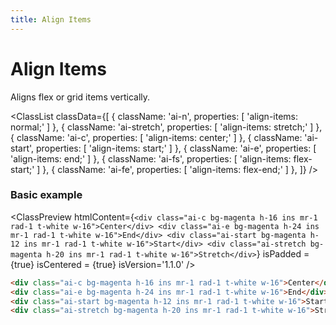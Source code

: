 ```yaml
---
title: Align Items
---
```



# Align Items

Aligns flex or grid items vertically.

<ClassList
  classData={[
    {
      className: 'ai-n',
      properties: [
        'align-items: normal;'
      ]
    },
    {
      className: 'ai-stretch',
      properties: [
        'align-items: stretch;'
      ]
    },
    {
      className: 'ai-c',
      properties: [
        'align-items: center;'
      ]
    },
    {
      className: 'ai-start',
      properties: [
        'align-items: start;'
      ]
    },
    {
      className: 'ai-e',
      properties: [
        'align-items: end;'
      ]
    },
    {
      className: 'ai-fs',
      properties: [
        'align-items: flex-start;'
      ]
    },
    {
      className: 'ai-fe',
      properties: [
        'align-items: flex-end;'
      ]
    },
  ]}
/>

### Basic example

<ClassPreview
  htmlContent={`
    <div class="ai-c bg-magenta h-16 ins mr-1 rad-1 t-white w-16">Center</div>
    <div class="ai-e bg-magenta h-24 ins mr-1 rad-1 t-white w-16">End</div>
    <div class="ai-start bg-magenta h-12 ins mr-1 rad-1 t-white w-16">Start</div>
    <div class="ai-stretch bg-magenta h-20 ins mr-1 rad-1 t-white w-16">Stretch</div>
  `}
  isPadded = {true}
  isCentered = {true}
  isVersion='1.1.0'
/>

```html
<div class="ai-c bg-magenta h-16 ins mr-1 rad-1 t-white w-16">Center</div>
<div class="ai-e bg-magenta h-24 ins mr-1 rad-1 t-white w-16">End</div>
<div class="ai-start bg-magenta h-12 ins mr-1 rad-1 t-white w-16">Start</div>
<div class="ai-stretch bg-magenta h-20 ins mr-1 rad-1 t-white w-16">Stretch</div>
```